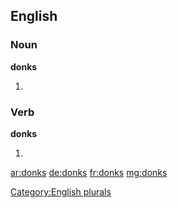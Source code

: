 ==English==

===Noun===
'''donks'''

# {{plural of|donk}}

===Verb===
'''donks'''

# {{en-third-person singular of|donk}}

[[Category:English plurals]]

[[ar:donks]]
[[de:donks]]
[[fr:donks]]
[[mg:donks]]